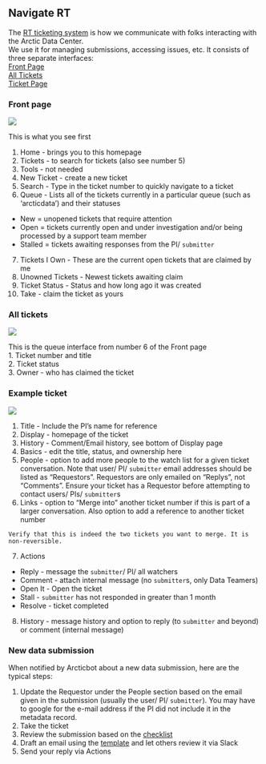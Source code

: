 ## Navigate RT

The [RT ticketing system](https://support.nceas.ucsb.edu/rt/) is how we
communicate with folks interacting with the Arctic Data Center.  
We use it for managing submissions, accessing issues, etc. It consists of
three separate interfaces:  
[Front Page](#front-page)  
[All Tickets](#all-tickets)  
[Ticket Page](#example-ticket)

### Front page 

![](../images/front_page_rt.png) 

This is what you see first   

1. Home - brings you to this homepage  
2. Tickets - to search for tickets (also see number 5)  
3. Tools - not needed  
4. New Ticket - create a new ticket  
5. Search - Type in the ticket number to quickly navigate to a ticket  
6. Queue - Lists all of the tickets currently in a particular queue (such as 'arcticdata') and their statuses  
 + New = unopened tickets that require attention  
 + Open = tickets currently open and under investigation and/or being processed by a support team member  
 + Stalled = tickets awaiting responses from the PI/ `submitter`  
7. Tickets I Own - These are the current open tickets that are claimed by me  
8. Unowned Tickets - Newest tickets awaiting claim  
9. Ticket Status - Status and how long ago it was created  
10. Take - claim the ticket as yours  

### All tickets

![](../images/all_tickets_rt.png)   

This is the queue interface from number 6 of the Front page  
1. Ticket number and title  
2. Ticket status  
3. Owner - who has claimed the ticket  

### Example ticket 

![](../images/example_ticket_rt.png)  

1. Title - Include the PI's name for reference  
2. Display - homepage of the ticket  
3. History - Comment/Email history, see bottom of Display page  
4. Basics - edit the title, status, and ownership here  
5. People - option to add more people to the watch list for a given ticket conversation. Note that user/ PI/ `submitter` email addresses should be listed as "Requestors". Requestors are only emailed on "Replys", not "Comments". Ensure your ticket has a Requestor before attempting to contact users/ PIs/ `submitter`s   
6. Links - option to "Merge into" another ticket number if this is part of a larger conversation. Also option to add a reference to another ticket number  

```block
Verify that this is indeed the two tickets you want to merge. It is non-reversible.
```


7. Actions  
 + Reply - message the `submitter`/ PI/ all watchers  
 + Comment - attach internal message (no `submitter`s, only Data Teamers)  
 + Open It - Open the ticket  
 + Stall - `submitter` has not responded in greater than 1 month  
 + Resolve - ticket completed  
8. History - message history and option to reply (to `submitter` and beyond) or comment (internal message)

### New data submission
When notified by Arcticbot about a new data submission, here are the typical steps:

1. Update the Requestor under the People section based on the email given in the submission (usually the user/ PI/ `submitter`). You may have to google for the e-mail address if the PI did not include it in the metadata record.
2. Take the ticket
3. Review the submission based on the [checklist](https://nceas.github.io/datateam-training/reference/initial-review-checklist.html)
4. Draft an email using the [template](https://nceas.github.io/datateam-training/reference/email-templates.html) and let others review it via Slack
5. Send your reply via Actions
